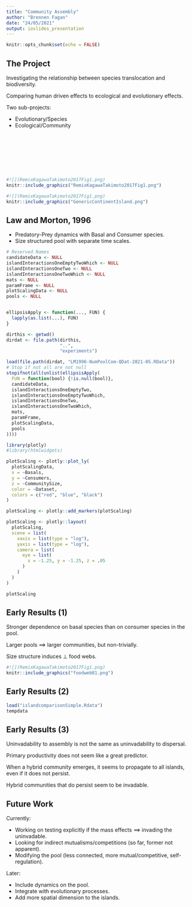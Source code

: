 ```yaml
---
title: "Community Assembly"
author: "Brennen Fagan"
date: "24/05/2021"
output: ioslides_presentation
---
```


```r
knitr::opts_chunk$set(echo = FALSE)
```

## The Project
<div class="columns-2">

Investigating the relationship between species translocation and biodiversity.

Comparing human driven effects to ecological and evolutionary effects.

Two sub-projects:

- Evolutionary/Species
- Ecological/Community

<br>
<br>
<br>
<br>
<br>
<br>

```r
#![](RemixKagawaTakimoto2017Fig1.png)
knitr::include_graphics("RemixKagawaTakimoto2017Fig1.png")
```


```r
#![](RemixKagawaTakimoto2017Fig1.png)
knitr::include_graphics("GenericContinentIsland.png")
```

</div>

## Law and Morton, 1996

<!--<div class="columns-2">-->

<!-- 
- Pool: Species that can invade the island.
- Community: Species present on the island. 
-->
- <!--Lotka-Volterra: (Exploitation)--> Predatory-Prey dynamics <!--.
- Two species classes: --> with Basal and Consumer species.
- Size structured pool with <!--population (thinking macroecology).
- --> separate time scales. <!--: fast ecology, slow assembly.-->

```r
# Reserved Names
candidateData <- NULL
islandInteractionsOneEmptyTwoWhich <- NULL
islandInteractionsOneTwo <- NULL
islandInteractionsOneTwoWhich <- NULL
mats <- NULL
paramFrame <- NULL
plotScalingData <- NULL
pools <- NULL


ellipsisApply <- function(..., FUN) {
  lapply(as.list(...), FUN)
}

dirthis <- getwd()
dirdat <- file.path(dirthis,
                    "..",
                    "experiments")

load(file.path(dirdat, "LM1996-NumPoolCom-QDat-2021-05.RData"))
# Stop if not all are not null
stopifnot(all(unlist(ellipsisApply(
  FUN = function(bool) {!is.null(bool)},
  candidateData,
  islandInteractionsOneEmptyTwo,
  islandInteractionsOneEmptyTwoWhich,
  islandInteractionsOneTwo,
  islandInteractionsOneTwoWhich,
  mats,
  paramFrame,
  plotScalingData,
  pools
))))
```

```r
library(plotly)
#library(htmlwidgets)

plotScaling <- plotly::plot_ly(
  plotScalingData,
  x = ~Basals,
  y = ~Consumers,
  z = ~CommunitySize,
  color = ~Dataset,
  colors = c("red", "blue", "black")
)

plotScaling <- plotly::add_markers(plotScaling)

plotScaling <- plotly::layout(
  plotScaling,
  scene = list(
    xaxis = list(type = "log"),
    yaxis = list(type = "log"),
    camera = list(
      eye = list(
        x = -1.25, y = -1.25, z = .05
      )
    )
  )
)

plotScaling
```

<!--</div>-->

## Early Results (1)
Stronger dependence on basal species than on consumer species in the pool.

Larger pools $\implies$ larger communities, but non-trivially.

Size structure induces $\perp$ food webs.
```r
#![](RemixKagawaTakimoto2017Fig1.png)
knitr::include_graphics("foodweb81.png")
```

## Early Results (2)
```r
load("islandcomparisonSimple.Rdata")
tempdata
```

## Early Results (3)
Uninvadability to assembly is not the same as uninvadability to dispersal.

Primary productivity does not seem like a great predictor.

When a hybrid community emerges, it seems to propagate to all islands, even if it does not persist.

Hybrid communities that do persist seem to be invadable.

## Future Work
Currently:

- Working on testing explicitly if the mass effects $\implies$ invading the uninvadable.
- Looking for indirect mutualisms/competitions (so far, former not apparent).
- Modifying the pool (less connected, more mutual/competitive, self-regulation).

Later:

- Include dynamics on the pool.
- Integrate with evolutionary processes.
- Add more spatial dimension to the islands.
